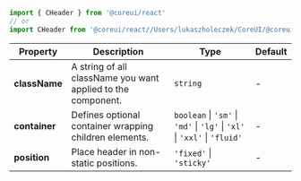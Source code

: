 
```jsx
import { CHeader } from '@coreui/react'
// or
import CHeader from '@coreui/react//Users/lukaszholeczek/CoreUI/@coreui/react/packages/coreui-react/src/components/header/CHeader'
```

| Property | Description | Type | Default |
| --- | --- | --- | --- |
| **className** | A string of all className you want applied to the component. | `string` | - |
| **container** | Defines optional container wrapping children elements. | `boolean` \| `'sm'` \| `'md'` \| `'lg'` \| `'xl'` \| `'xxl'` \| `'fluid'` | - |
| **position** | Place header in non-static positions. | `'fixed'` \| `'sticky'` | - |
